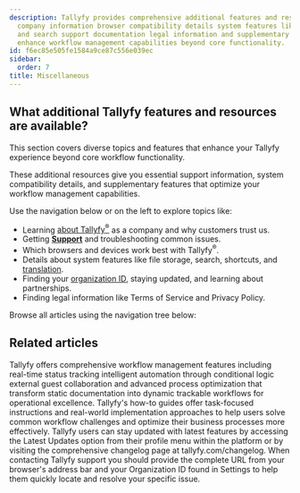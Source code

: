 ```yaml
---
description: Tallyfy provides comprehensive additional features and resources including
  company information browser compatibility details system features like file storage
  and search support documentation legal information and supplementary tools that
  enhance workflow management capabilities beyond core functionality.
id: f6ec85e505fe1584a9ce87c556e039ec
sidebar:
  order: 7
title: Miscellaneous
---
```


## What additional Tallyfy features and resources are available?

This section covers diverse topics and features that enhance your Tallyfy experience beyond core workflow functionality.

These additional resources give you essential support information, system compatibility details, and supplementary features that optimize your workflow management capabilities.

Use the navigation below or on the left to explore topics like:

- Learning [about Tallyfy<sup>®</sup>](/products/pro/miscellaneous/about-tallyfy/) as a company and why customers trust us.
- Getting **[Support](/products/pro/miscellaneous/support/)** and troubleshooting common issues.
- Which browsers and devices work best with Tallyfy<sup>®</sup>.
- Details about system features like file storage, search, shortcuts, and [translation](/products/pro/miscellaneous/how-can-i-translate-content-in-tallyfy/).
- Finding your [organization ID](/products/pro/miscellaneous/how-to-find-your-tallyfy-ids/), staying updated, and learning about partnerships.
- Finding legal information like Terms of Service and Privacy Policy.

Browse all articles using the navigation tree below:


<PageTree />


## Related articles
<CardGrid>
<LinkTitleCard header="<b>Tutorials > Key features</b>" href="/products/pro/tutorials/features/" > Tallyfy offers comprehensive workflow management features including real-time status tracking intelligent automation through conditional logic external guest collaboration and advanced process optimization that transform static documentation into dynamic trackable workflows for operational excellence. </LinkTitleCard>
<LinkTitleCard header="<b>Tutorials > How-to guides</b>" href="/products/pro/tutorials/how-to/" > Tallyfy's how-to guides offer task-focused instructions and real-world implementation approaches to help users solve common workflow challenges and optimize their business processes more effectively. </LinkTitleCard>
<LinkTitleCard header="<b>Miscellaneous > See product updates</b>" href="/products/pro/miscellaneous/how-can-i-stay-updated-with-tallyfys-latest-features/" > Tallyfy users can stay updated with latest features by accessing the Latest Updates option from their profile menu within the platform or by visiting the comprehensive changelog page at tallyfy.com/changelog. </LinkTitleCard>
<LinkTitleCard header="<b>Support > Provide context to support</b>" href="/products/pro/miscellaneous/support/how-to-provide-necessary-info-to-tallyfy-support/" > When contacting Tallyfy support you should provide the complete URL from your browser's address bar and your Organization ID found in Settings to help them quickly locate and resolve your specific issue. </LinkTitleCard>
</CardGrid>